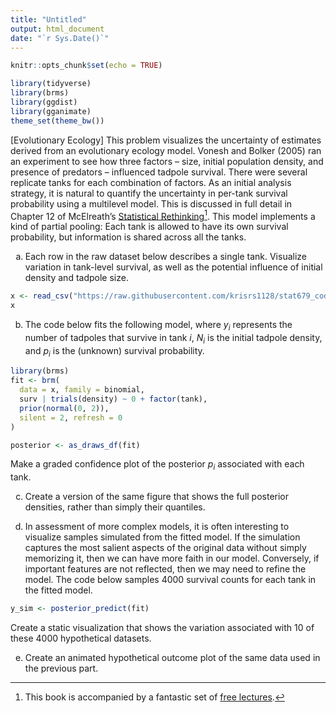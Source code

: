 ```yaml
---
title: "Untitled"
output: html_document
date: "`r Sys.Date()`"
---
```


```r
knitr::opts_chunk$set(echo = TRUE)
```
```r
library(tidyverse)
library(brms)
library(ggdist)
library(gganimate)
theme_set(theme_bw())
```

[Evolutionary Ecology] This problem visualizes the uncertainty of estimates
derived from an evolutionary ecology model. Vonesh and Bolker (2005) ran an
experiment to see how three factors -- size, initial population density, and
presence of predators -- influenced tadpole survival. There were several
replicate tanks for each combination of factors. As an initial analysis
strategy, it is natural to quantify the uncertainty in per-tank survival
probability using a multilevel model. This is discussed in full detail in
Chapter 12 of McElreath's [Statistical Rethinking](https://xcelab.net/rm/statistical-rethinking/)^[This book is accompanied by a fantastic set of [free lectures](https://www.youtube.com/playlist?list=PLDcUM9US4XdMROZ57-OIRtIK0aOynbgZN).].
This model implements a kind of partial pooling: Each tank is allowed to have
its own survival probability, but information is shared across all the tanks.

a. Each row in the raw dataset below describes a single tank. Visualize
variation in tank-level survival, as well as the potential influence of
initial density and tadpole size.
```r
x <- read_csv("https://raw.githubusercontent.com/krisrs1128/stat679_code/main/activities/week13/reedfrogs.csv")
x
```
  
b. The code below fits the following model, where $y_{i}$ represents the
number of tadpoles that survive in tank $i$, $N_{i}$ is the initial
tadpole density, and $p_{i}$ is the (unknown) survival probability.
    
\begin{align*}
y_{i} &\sim \text{Bin}\left(N_{i}, p_{i}\right) \\
p_{i} &= \text{logit}^{-1}\left(\alpha_{i}\right) \\
\alpha_{i} &\sim \mathcal{N}\left(0, 2\right)
\end{align*}
```r
library(brms)
fit <- brm(
  data = x, family = binomial,
  surv | trials(density) ~ 0 + factor(tank),
  prior(normal(0, 2)),
  silent = 2, refresh = 0
)

posterior <- as_draws_df(fit)
```
Make a graded confidence plot of the posterior $p_{i}$ associated with each tank.

c. Create a version of the same figure that shows the full posterior
densities, rather than simply their quantiles.

d. In assessment of more complex models, it is often interesting to
visualize samples simulated from the fitted model. If the simulation
captures the most salient aspects of the original data without simply
memorizing it, then we can have more faith in our model. Conversely, if
important features are not reflected, then we may need to refine the model.
The code below samples 4000 survival counts for each tank in the fitted
model.
    
```r
y_sim <- posterior_predict(fit)
```
  
Create a static visualization that shows the variation associated with 10 of
these 4000 hypothetical datasets.

e. Create an animated hypothetical outcome plot of the same data used in the
previous part.
